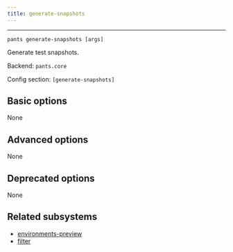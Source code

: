 ```yaml
---
title: generate-snapshots
---
```



---

```
pants generate-snapshots [args]
```

Generate test snapshots.

Backend: <span className="color--primary">`pants.core`</span>

Config section: <span className="color--primary">`[generate-snapshots]`</span>

<span className={styles.options}>

## Basic options
None

## Advanced options

None

## Deprecated options

None

## Related subsystems

- [environments-preview](../subsystems/environments-preview.mdx)
- [filter](../subsystems/filter.mdx)

</span>